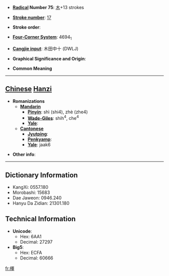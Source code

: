 * '''[[Wiktionary:Chinese radical index| Radical]] Number 75''': [[Wiktionary:Chinese radical index 木|木]]+13 strokes

* '''[[Wiktionary:Chinese total strokes index|Stroke number]]''': [[Wiktionary:Chinese total strokes index 17|17]]

* '''Stroke order''': 

* '''[[Wiktionary:Chinese four corner index|Four-Corner System]]''': 4694<sub>1</sub>

* '''[[Wiktionary:Chinese Cangjie index|Cangjie input]]''': 木田中十 (DWLJ)

* '''Graphical Significance and Origin''': 

* '''Common Meaning'''

----

== [[Chinese]] [[Hanzi]] ==

* '''Romanizations'''
** '''[[Mandarin]]'''
*** '''[[Pinyin]]''': shì (shi4), zhè (zhe4)
*** '''[[Wade-Giles]]''': shih<sup>4</sup>, che<sup>4</sup>
*** '''[[Yale]]''': 
** '''[[Cantonese]]'''
*** '''[[Jyutping]]''':
*** '''[[Penkyamp]]''': 
*** '''[[Yale]]''': jaak6

* '''Other info''': 

----

== Dictionary Information ==

* KangXi: 0557.180
* Morobashi: 15683
* Dae Jaweon: 0946.240
* Hanyu Da Zidian: 21301.180

== Technical Information ==

* '''Unicode''':
** Hex: 6AA1
** Decimal: 27297
* '''Big5''':
** Hex: ECFA
** Decimal: 60666

[[fr:檡]]